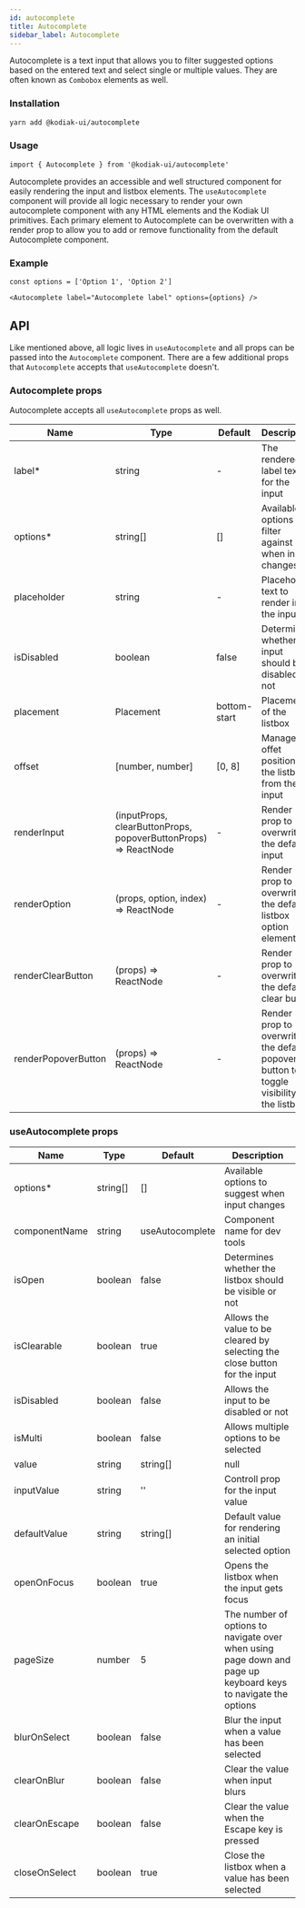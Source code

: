 ```yaml
---
id: autocomplete
title: Autocomplete
sidebar_label: Autocomplete
---
```


Autocomplete is a text input that allows you to filter suggested options based on the entered text and select single or multiple values.
They are often known as `Combobox` elements as well.

### Installation

```sh
yarn add @kodiak-ui/autocomplete
```

### Usage

```tsx
import { Autocomplete } from '@kodiak-ui/autocomplete'
```

Autocomplete provides an accessible and well structured component for easily rendering the input and listbox elements. The
`useAutocomplete` component will provide all logic necessary to render your own autocomplete component with any HTML elements and the
Kodiak UI primitives. Each primary element to Autocomplete can be overwritten with a render prop to allow you to add or remove functionality
from the default Autocomplete component.

### Example

```tsx
const options = ['Option 1', 'Option 2']

<Autocomplete label="Autocomplete label" options={options} />
```

## API

Like mentioned above, all logic lives in `useAutocomplete` and all props can be passed into the `Autocomplete` component. There are a few additional props that
`Autocomplete` accepts that `useAutocomplete` doesn't.

### Autocomplete props

Autocomplete accepts all `useAutocomplete` props as well.

| Name                | Type                                                            | Default      | Description                                                                             |
| ------------------- | --------------------------------------------------------------- | ------------ | --------------------------------------------------------------------------------------- |
| label\*             | string                                                          | -            | The rendered label text for the input                                                   |
| options\*           | string[]                                                        | []           | Available options to filter against when input changes                                  |
| placeholder         | string                                                          | -            | Placeholder text to render in the input                                                 |
| isDisabled          | boolean                                                         | false        | Determine whether the input should be disabled or not                                   |
| placement           | Placement                                                       | bottom-start | Placement of the listbox                                                                |
| offset              | [number, number]                                                | [0, 8]       | Manage the offet position of the listbox from the input                                 |
| renderInput         | (inputProps, clearButtonProps, popoverButtonProps) => ReactNode | -            | Render prop to overwrite the default input                                              |
| renderOption        | (props, option, index) => ReactNode                             | -            | Render prop to overwrite the default listbox option element                             |
| renderClearButton   | (props) => ReactNode                                            | -            | Render prop to overwrite the default clear button                                       |
| renderPopoverButton | (props) => ReactNode                                            | -            | Render prop to overwrite the default popover button to toggle visibility of the listbox |

### useAutocomplete props

| Name          | Type     | Default         | Description                                                                                                   |
| ------------- | -------- | --------------- | ------------------------------------------------------------------------------------------------------------- |
| options\*     | string[] | []              | Available options to suggest when input changes                                                               |
| componentName | string   | useAutocomplete | Component name for dev tools                                                                                  |
| isOpen        | boolean  | false           | Determines whether the listbox should be visible or not                                                       |
| isClearable   | boolean  | true            | Allows the value to be cleared by selecting the close button for the input                                    |
| isDisabled    | boolean  | false           | Allows the input to be disabled or not                                                                        |
| isMulti       | boolean  | false           | Allows multiple options to be selected                                                                        |
| value         | string   | string[]        | null                                                                                                          | Controll prop for the autocomplete value |
| inputValue    | string   | ''              | Controll prop for the input value                                                                             |
| defaultValue  | string   | string[]        | Default value for rendering an initial selected option                                                        |
| openOnFocus   | boolean  | true            | Opens the listbox when the input gets focus                                                                   |
| pageSize      | number   | 5               | The number of options to navigate over when using page down and page up keyboard keys to navigate the options |
| blurOnSelect  | boolean  | false           | Blur the input when a value has been selected                                                                 |
| clearOnBlur   | boolean  | false           | Clear the value when input blurs                                                                              |
| clearOnEscape | boolean  | false           | Clear the value when the Escape key is pressed                                                                |
| closeOnSelect | boolean  | true            | Close the listbox when a value has been selected                                                              |
